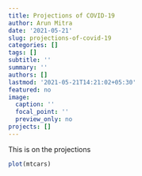 ```yaml
---
title: Projections of COVID-19
author: Arun Mitra
date: '2021-05-21'
slug: projections-of-covid-19
categories: []
tags: []
subtitle: ''
summary: ''
authors: []
lastmod: '2021-05-21T14:21:02+05:30'
featured: no
image:
  caption: ''
  focal_point: ''
  preview_only: no
projects: []
---
```


This is on the projections


```r
plot(mtcars)
```



